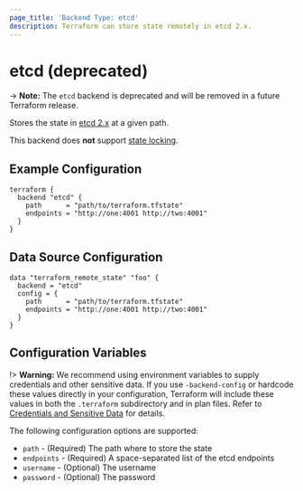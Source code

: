```yaml
---
page_title: 'Backend Type: etcd'
description: Terraform can store state remotely in etcd 2.x.
---
```


# etcd (deprecated)

-> **Note:** The `etcd` backend is deprecated and will be removed in a future Terraform release.

Stores the state in [etcd 2.x](https://coreos.com/etcd/docs/latest/v2/README.html) at a given path.

This backend does **not** support [state locking](/language/state/locking).

## Example Configuration

```hcl
terraform {
  backend "etcd" {
    path      = "path/to/terraform.tfstate"
    endpoints = "http://one:4001 http://two:4001"
  }
}
```

## Data Source Configuration

```hcl
data "terraform_remote_state" "foo" {
  backend = "etcd"
  config = {
    path      = "path/to/terraform.tfstate"
    endpoints = "http://one:4001 http://two:4001"
  }
}
```

## Configuration Variables

!> **Warning:**  We recommend using environment variables to supply credentials and other sensitive data. If you use `-backend-config` or hardcode these values directly in your configuration, Terraform will include these values in both the `.terraform` subdirectory and in plan files. Refer to [Credentials and Sensitive Data](/language/settings/backends/configuration#credentials-and-sensitive-data) for details.

The following configuration options are supported:

- `path` - (Required) The path where to store the state
- `endpoints` - (Required) A space-separated list of the etcd endpoints
- `username` - (Optional) The username
- `password` - (Optional) The password
